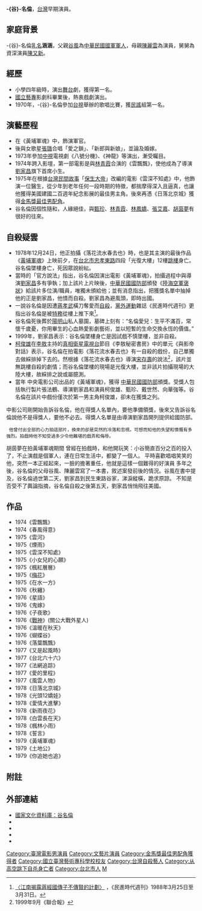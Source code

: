 {{多個問題|
{{Refimprove|time=2021-04-21T10:17:13+00:00}}
{{or1|time=2020-12-01}}
{{disputed|time=2020-12-01}}
}}
{{藝人
|姓名 = -{谷}-名倫
|類型 = 男演員
|圖片 = GuMingLueng TV album.jpg
|圖片尺寸 = 
|圖片簡介 = [[中華電視台|中華電視台]][[綜藝節目|綜藝節目]]《星歌星語》錄製-{谷}-名倫[[電視專輯|電視專輯]]，照片中穿著全套白色西裝者即是-{谷}-名倫。
|原名 = 
|羅馬拼音 = Ming Lun Ku
|國籍 = {{ROC}}
|民族 = 
|籍貫 = [[四川省_(中華民國)|四川]][[成都縣|成都]]
|出生日期 = {{birth_date|1949|7|3}}
|出生地點 = {{ROC|臺灣省}}[[臺北市_(省轄市)|臺北市]][[中山區_(台北市)|中山區]][[馬偕紀念醫院|馬偕紀念醫院]]
|逝世日期 = {{death date and age|1978|12|24|1949|7|3}}
|逝世地點 = {{TWN}}[[臺北市|臺北市]][[大安區_(臺北市)|大安區]]
|語言 = [[中華民國國語|國語]]
|imdb = 2908973
|配偶 =  
|兒女 = 
|父母 = [[谷風|谷風]]（父）<br>陳麗雲（母）
|教育程度 = [[國立藝專|國立藝專]]影劇科
|出道作 = 《雲飄飄》
|出道日期 = 1974年
|代表作 = 《雲深不知處》
|活躍年代 = 1970年代
|經紀公司 = 
|awards = {{awards|name=美國建國二百週年紀念影展|award=最佳男主角 |year=1975年 |title=《雲深不知處》 |role=吳本 }}{{awards|name=[[第15屆金馬獎|金馬獎]]|award=最佳男配角 |year=1978年 |title=《日落北京城》 |role= }}
}}

'''-{谷}-名倫'''{{BD|1949年|7月3日|1978年|12月24日|catIdx=G}}，[[台灣|台灣]]早期演員。

== 家庭背景 ==
-{谷}-名倫[[乳名|乳名]]'''涵涵'''，父親[[谷風|谷風]]為[[中華民國國軍|中華民國國軍]][[軍人|軍人]]，母親[[陳麗雲|陳麗雲]]為演員，舅舅為資深演員[[陳又新|陳又新]]。

== 經歷 ==
*小學四年級時，演出[[舞台|舞台]]劇，獲得第一名。
*[[國立藝專|國立藝專]]影劇科畢業後，熱衷戲劇演出。
*1970年，-{谷}-名倫參加[[台視|台視]]舉辦的歌唱比賽，獲[[民謠|民謠]]組第一名。

== 演藝歷程 ==
*在《黃埔軍魂》中，飾演軍官。
*後與女歌星[[張璐|張璐]]合唱「愛之鎖」、「新郎與新娘」，並論及婚嫁。
*1973年參加[[中視|中視]]電視劇《八號分機》、《神龍》等演出，漸受矚目。
*1974年跨入影壇，第一部電影是與[[林青霞|林青霞]]合演的《雲飄飄》，使他成為了導演[[劉家昌|劉家昌]]旗下首席小生。
*1975年在根據[[台灣民間故事|台灣民間故事]]「[[保生大帝|保生大帝]]」改編的電影《雲深不知處》中，他飾演一位醫生，從少年到老年任何一段時期的特徵，都揣摩得深入且逼真，也讓他獲得美國建國二百週年紀念影展的最佳男主角。後來再憑《日落北京城》獲得[[金馬獎最佳男配角|金馬獎最佳男配角]]。
*谷名倫因個性隨和，人緣絕佳，與[[甄珍|甄珍]]、[[林青霞|林青霞]]、[[林鳳嬌|林鳳嬌]]、[[張艾嘉|張艾嘉]]、[[胡茵夢|胡茵夢]]有很好的往來。

== 自殺疑雲 ==
*1978年12月24日，他正拍攝《落花流水春去也》時，也是其主演的最後作品《[[黃埔軍魂|黃埔軍魂]]》上映前夕，在[[台北市|台北市]][[忠孝東路|忠孝東路]]四段「光復大樓」12樓[[跳樓|跳樓]]身亡。谷名倫墜樓身亡，死因眾說紛紜。
*當時的「官方說法」指出，谷名倫因演出電影《黃埔軍魂》，拍攝過程中與導演[[劉家昌|劉家昌]]多有爭執；加上該片上片映後，[[中華民國國防部|中華民國國防部]]頒發《[[陸海空軍褒狀|陸海空軍褒狀]]》給該片多位演/職員，唯獨未頒給他；並有消息指出，把獲獎名單中抽掉他的正是劉家昌，他憤而自殺。劉家昌為避風頭，即時出國。
*一說谷名倫是因遭[[蔣孝武|蔣孝武]]橫刀奪愛而[[自殺|自殺]]，[[黨外運動|黨外運動]]雜誌《民進時代週刊》更指出谷名倫是被[[特務|特務]]從樓上推下來<ref>[http://taiwantt.org.tw/books/cryingtaiwan4/content/1980/19880325a-94.htm 〈江南揭露蔣經國傳子不傳賢的計劃〉] {{Wayback|url=http://taiwantt.org.tw/books/cryingtaiwan4/content/1980/19880325a-94.htm |date=20090322184914 }}，《民進時代週刊》1988年3月25日至3月31日。</ref>。
*谷名倫死後葬於[[陽明山|陽明山]]私人墓園，墓碑上刻有：“名倫愛兒：生平不滿百，常懷千歲憂，你用畢生的心血熱愛影劇藝術，並以短暫的生命交換永恆的價值。”
*1999年，劉家昌表示：谷名倫墜樓身亡是因試戲不慎墜樓，並非自殺。
*[[柯俊雄|柯俊雄]]在[[李敖|李敖]]主持的[[真相衛星電視台|真相衛星電視台]]節目《李敖秘密書房》中的單元《與影帝對話》表示，谷名倫在拍電影《落花流水春去也》有一自殺的戲份，自己單獨去做綵排掉下去的。然根據《落花流水春去也》導演[[宋存壽|宋存壽]]的說法<ref>1999年9月《聯合報》</ref>，該片並無跳樓自殺的劇情；而谷名倫墜樓的現場是光復大樓，並非該片拍攝現場的大陸大樓，故綵排之說或屬臆測。
*當年 中央電影公司出品的《黃埔軍魂》，獲得 [[中華民國國防部|中華民國國防部]]頒獎。受獎人包括執行製片張法鶴、導演劉家昌和演員柯俊雄、甄珍、戴世然、向華強等。谷名倫在該片中戲份僅次於第一男主角柯俊雄，卻未在獲獎之列。
中影公司剛開始告訴谷名倫，他在得獎人名單內，要他準備領獎，後來又告訴谷名倫說他不是得獎人，要他不必去。得獎人名單是由導演劉家昌開列提供給國防部。
  他曾付出全部的心力拍這部片，換來的卻是突然的冷落和忽視。可想而知他的失望和憤慨有多強烈。拍戲時他不知受過多少令他難堪的戲弄和侮辱。  
胡茵夢在拍黃埔軍魂期間 曾經在拍戲時，和他開玩笑：小谷簡直百分之百的投入了，不止演戲是個軍人，連在日常生活中，都變了一個人。  平時喜歡唱唱笑笑的他，突然一本正經起來，一臉的擔著重任，他就是這樣一個難得的好演員
多年之後，谷名倫的父母谷風、陳麗雲寫了一本書，敘述案發前後的情況。谷風在書中提及，谷名倫過世第二天，劉家昌到民生東路谷家，涕淚縱橫，跪求原諒。
不知是否受不了輿論指摘，谷名倫自殺之後第五天，劉家昌悄悄飛往美國。

==作品==
*1974《雲飄飄》
*1974《春風得意》
*1975《雲河》
*1975《煙雨》
*1975《雲深不知處》
*1975《小女兒的心願》
*1975《楓紅層層》
*1975《[[梅花_(電影)|梅花]]》
*1975《在水一方》
*1976《秋纏》
*1976《星語》
*1976《鬼嫁》
*1976《子夜歌》
*1976《[[戰神_(電影)|戰神]]》(關公大戰外星人)
*1976《溫暖在秋天》
*1976《蝴蝶谷》
*1976《落葉飄飄》
*1977《又是起風時》
*1977《台北六十六》
*1977《法網追踪》
*1977《愛的里程》
*1977《風雲人物》
*1978《日落北京城》
*1978《光頭12嬌娃》
*1978《愛情大進擊》 
*1978《新雨夜花》
*1978《白雲長在天》
*1978《楓林小雨》
*1978《誓言》
*1979《黃埔軍魂》
*1979《土地公》
*1979《你追她也追》

==附註==
<references />

==外部連結==
*[https://web.archive.org/web/20070312093217/http://nrch.cca.gov.tw/ccahome/search/search_meta.jsp?xml_id=0006397738 國家文化資料庫：谷名倫]
* {{imdb name|2908973}}{{en}}
* {{hkmdb name|14339}}
* {{douban people}}
* {{Mtime people|1250044}}

{{金馬獎最佳男配角|第15屆}}
{{DEFAULTSORT:Gu谷}}
[[Category:臺灣電影男演員|Category:臺灣電影男演員]]
[[Category:文藝片演員|Category:文藝片演員]]
[[Category:金馬獎最佳男配角獲得者|Category:金馬獎最佳男配角獲得者]]
[[Category:國立臺灣藝術專科學校校友|Category:國立臺灣藝術專科學校校友]]
[[Category:台灣自殺藝人|Category:台灣自殺藝人]]
[[Category:从高空跳下自杀身亡者|Category:从高空跳下自杀身亡者]]
[[Category:台北市人|Category:台北市人]]
[[Category:谷姓|M]]